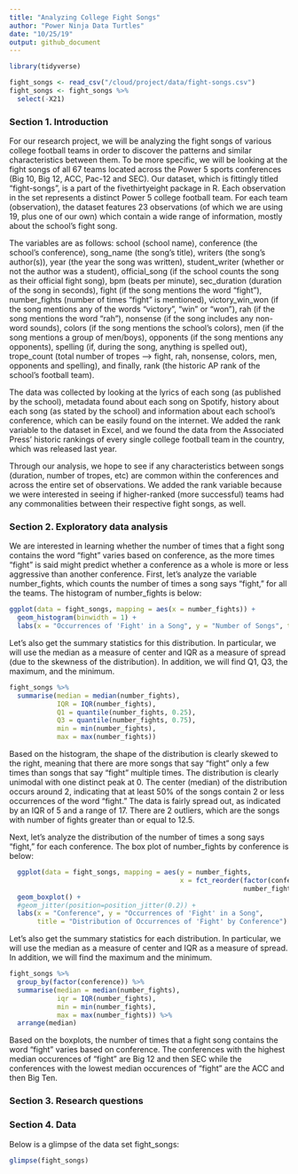 ```yaml
---
title: "Analyzing College Fight Songs"
author: "Power Ninja Data Turtles"
date: "10/25/19"
output: github_document
---
```


```r
library(tidyverse)

fight_songs <- read_csv("/cloud/project/data/fight-songs.csv")
fight_songs <- fight_songs %>%
  select(-X21)
```

### Section 1. Introduction

For our research project, we will be analyzing the fight songs of various college football teams in order to discover the patterns and similar characteristics between them. To be more specific, we will be looking at the fight songs of all 67 teams located across the Power 5 sports conferences (Big 10, Big 12, ACC, Pac-12 and SEC). Our dataset, which is fittingly titled “fight-songs”, is a part of the fivethirtyeight package in R. Each observation in the set represents a distinct Power 5 college football team. For each team (observation), the dataset features 23 observations (of which we are using 19, plus one of our own) which contain a wide range of information, mostly about the school’s fight song. 
  
The variables are as follows: school (school name), conference (the school’s conference), song_name (the song’s title), writers (the song’s author(s)), year (the year the song was written), student_writer (whether or not the author was a student), official_song (if the school counts the song as their official fight song), bpm (beats per minute), sec_duration (duration of the song in seconds), fight (if the song mentions the word “fight”), number_fights (number of times “fight” is mentioned), victory_win_won (if the song mentions any of the words “victory”, “win” or “won”), rah (if the song mentions the word “rah”), nonsense (if the song includes any non-word sounds), colors (if the song mentions the school’s colors), men (if the song mentions a group of men/boys), opponents (if the song mentions any opponents), spelling (if, during the song, anything is spelled out), trope_count (total number of tropes --> fight, rah, nonsense, colors, men, opponents and spelling), and finally, rank (the historic AP rank of the school’s football team). 
  
The data was collected by looking at the lyrics of each song (as published by the school), metadata found about each song on Spotify, history about each song (as stated by the school) and information about each school’s conference, which can be easily found on the internet. We added the rank variable to the dataset in Excel, and we found the data from the Associated Press’ historic rankings of every single college football team in the country, which was released last year.
  
Through our analysis, we hope to see if any characteristics between songs (duration, number of tropes, etc) are common within the conferences and across the entire set of observations. We added the rank variable because we were interested in seeing if higher-ranked (more successful) teams had any commonalities between their respective fight songs, as well.

### Section 2. Exploratory data analysis

We are interested in learning whether the number of times that a fight song contains the word "fight" varies based on conference, as the more times "fight" is said might predict whether a conference as a whole is more or less aggressive than another conference. First, let's analyze the variable number_fights, which counts the number of times a song says "fight," for all the teams. The histogram of number_fights is below:

```r
ggplot(data = fight_songs, mapping = aes(x = number_fights)) + 
  geom_histogram(binwidth = 1) + 
  labs(x = "Occurrences of 'Fight' in a Song", y = "Number of Songs", title = "Number of Occurrences of 'Fight'")
```

Let's also get the summary statistics for this distribution. In particular, we will use the median as a measure of center and IQR as a measure of spread (due to the skewness of the distribution). In addition, we will find Q1, Q3, the maximum, and the minimum.

```r
fight_songs %>%
  summarise(median = median(number_fights), 
            IQR = IQR(number_fights), 
            Q1 = quantile(number_fights, 0.25), 
            Q3 = quantile(number_fights, 0.75), 
            min = min(number_fights), 
            max = max(number_fights))
```

Based on the histogram, the shape of the distribution is clearly skewed to the right, meaning that there are more songs that say "fight" only a few times than songs that say "fight" multiple times. The distribution is clearly unimodal with one distinct peak at 0. The center (median) of the distribution occurs around 2, indicating that at least 50% of the songs contain 2 or less occurrences of the word "fight." The data is fairly spread out, as indicated by an IQR of 5 and a range of 17. There are 2 outliers, which are the songs with number of fights greater than or equal to 12.5.

Next, let's analyze the distribution of the number of times a song says "fight," for each conference. The box plot of number_fights by conference is below:

```r
  ggplot(data = fight_songs, mapping = aes(y = number_fights,
                                           x = fct_reorder(factor(conference), 
                                                           number_fights))) +
  geom_boxplot() +
  #geom_jitter(position=position_jitter(0.2)) +
  labs(x = "Conference", y = "Occurrences of 'Fight' in a Song",
       title = "Distribution of Occurrences of 'Fight' by Conference")
```

Let's also get the summary statistics for each distribution. In particular, we will use the median as a measure of center and IQR as a measure of spread. In addition, we will find the maximum and the minimum.

```r
fight_songs %>%
  group_by(factor(conference)) %>%
  summarise(median = median(number_fights), 
            iqr = IQR(number_fights), 
            min = min(number_fights), 
            max = max(number_fights)) %>%
  arrange(median)
```

Based on the boxplots, the number of times that a fight song contains the word "fight" varies based on conference. The conferences with the highest median occurences of "fight" are Big 12 and then SEC while the conferences with the lowest median occurences of "fight" are the ACC and then Big Ten.

### Section 3. Research questions

### Section 4. Data

Below is a glimpse of the data set fight_songs:

```r
glimpse(fight_songs)
```
